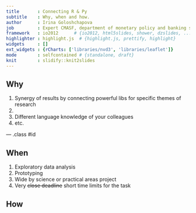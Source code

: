```yaml
---
title       : Connecting R & Py
subtitle    : Why, when and how.
author      : Irina Goloshchapova
job         : Expert CMASF, department of monetary policy and banking system analysis 
framework   : io2012      # {io2012, html5slides, shower, dzslides, ...}
highlighter : highlight.js  # {highlight.js, prettify, highlight}
widgets     : []    
ext_widgets : {rCharts: ['libraries/nvd3', 'libraries/leaflet']}
mode        : selfcontained # {standalone, draft}
knit        : slidify::knit2slides
---
```


## Why

1. Synergy of results by connecting powerful libs for specific themes of research
2. 
3. Different language knowledge of your colleagues
4. etc.

--- .class #id 

## When

1. Exploratory data analysis
2. Prototyping
3. Wide by science or practical areas project
4. Very ~~close deadline~~ short time limits for the task

## How

